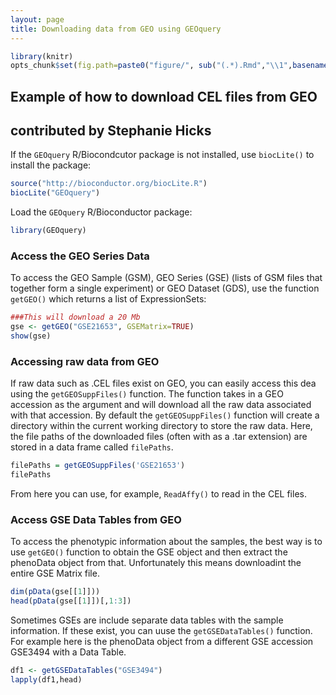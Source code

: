 ```yaml
---
layout: page
title: Downloading data from GEO using GEOquery
---
```


```r
library(knitr)
opts_chunk$set(fig.path=paste0("figure/", sub("(.*).Rmd","\\1",basename(knitr:::knit_concord$get('infile'))), "-"))
```

## Example of how to download CEL files from GEO

## contributed by Stephanie Hicks

If the `GEOquery` R/Biocondcutor package is not installed, use `biocLite()` to install the package:  
```r
source("http://bioconductor.org/biocLite.R")
biocLite("GEOquery")
```

Load the `GEOquery` R/Bioconductor package: 
```r
library(GEOquery)
```


### Access the GEO Series Data
To access the GEO Sample (GSM), GEO Series (GSE) (lists of GSM files that together form a single experiment) or GEO Dataset (GDS), use the function `getGEO()` which returns a list of ExpressionSets: 
```r
###This will download a 20 Mb
gse <- getGEO("GSE21653", GSEMatrix=TRUE)
show(gse)
```


### Accessing raw data from GEO
If raw data such as .CEL files exist on GEO, you can easily access this dea using the `getGEOSuppFiles()` function.  The function takes in a GEO accession as the argument and will download all the raw data associated with that accession. By default the `getGEOSuppFiles()` function will create a directory within the current working directory to store the raw data.  Here, the file paths of the downloaded files (often with as a .tar extension) are stored in a data frame called `filePaths`. 

```r
filePaths = getGEOSuppFiles('GSE21653')
filePaths
```
From here you can use, for example, `ReadAffy()` to read in the CEL files.  


### Access GSE Data Tables from GEO
To access the phenotypic information about the samples, the best way is to use `getGEO()` function to obtain the GSE object and then extract the phenoData object from that.  Unfortunately this means downloadint the entire GSE Matrix file.  

```r
dim(pData(gse[[1]]))
head(pData(gse[[1]])[,1:3])
```

Sometimes GSEs are include separate data tables with the sample information. If these exist, you can uuse the `getGSEDataTables()` function. For example here is the phenoData object from a different GSE accession GSE3494 with a Data Table. 
```r
df1 <- getGSEDataTables("GSE3494")
lapply(df1,head)
```
